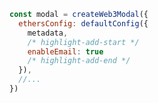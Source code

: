 ```js
const modal = createWeb3Modal({
  ethersConfig: defaultConfig({
    metadata,
    /* highlight-add-start */
    enableEmail: true
    /* highlight-add-end */
  }),
  //...
})
```
